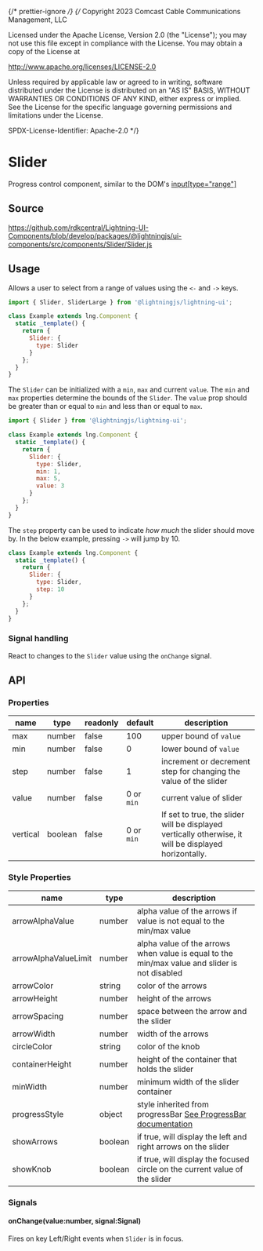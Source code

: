 ﻿{/* prettier-ignore */}
{/*
Copyright 2023 Comcast Cable Communications Management, LLC

Licensed under the Apache License, Version 2.0 (the "License");
you may not use this file except in compliance with the License.
You may obtain a copy of the License at

http://www.apache.org/licenses/LICENSE-2.0

Unless required by applicable law or agreed to in writing, software
distributed under the License is distributed on an "AS IS" BASIS,
WITHOUT WARRANTIES OR CONDITIONS OF ANY KIND, either express or implied.
See the License for the specific language governing permissions and
limitations under the License.

SPDX-License-Identifier: Apache-2.0
\*/}


<Meta title="Components/Slider" />

# Slider

Progress control component, similar to the DOM's [input[type="range"]](https://developer.mozilla.org/en-US/docs/Web/HTML/Element/input/range)

## Source

https://github.com/rdkcentral/Lightning-UI-Components/blob/develop/packages/@lightningjs/ui-components/src/components/Slider/Slider.js

## Usage

Allows a user to select from a range of values using the `<-` and `->` keys.

```js
import { Slider, SliderLarge } from '@lightningjs/lightning-ui';

class Example extends lng.Component {
  static _template() {
    return {
      Slider: {
        type: Slider
      }
    };
  }
}
```

The `Slider` can be initialized with a `min`, `max` and current `value`. The `min` and `max` properties determine the bounds of the `Slider`. The `value` prop should be greater than or equal to `min` and less than or equal to `max`.

```js
import { Slider } from '@lightningjs/lightning-ui';

class Example extends lng.Component {
  static _template() {
    return {
      Slider: {
        type: Slider,
        min: 1,
        max: 5,
        value: 3
      }
    };
  }
}
```

The `step` property can be used to indicate _how much_ the slider should move by. In the below example, pressing `->` will jump by 10.

```js
class Example extends lng.Component {
  static _template() {
    return {
      Slider: {
        type: Slider,
        step: 10
      }
    };
  }
}
```

### Signal handling

React to changes to the `Slider` value using the `onChange` signal.

## API

### Properties

| name     | type    | readonly | default    | description                                                                                           |
| -------- | ------- | -------- | ---------- | ----------------------------------------------------------------------------------------------------- |
| max      | number  | false    | 100        | upper bound of `value`                                                                                |
| min      | number  | false    | 0          | lower bound of `value`                                                                                |
| step     | number  | false    | 1          | increment or decrement step for changing the value of the slider                                      |
| value    | number  | false    | 0 or `min` | current value of slider                                                                               |
| vertical | boolean | false    | 0 or `min` | If set to true, the slider will be displayed vertically otherwise, it will be displayed horizontally. |

### Style Properties

| name                 | type    | description                                                                                      |
| -------------------- | ------- | ------------------------------------------------------------------------------------------------ |
| arrowAlphaValue      | number  | alpha value of the arrows if value is not equal to the min/max value                             |
| arrowAlphaValueLimit | number  | alpha value of the arrows when value is equal to the min/max value and slider is not disabled    |
| arrowColor           | string  | color of the arrows                                                                              |
| arrowHeight          | number  | height of the arrows                                                                             |
| arrowSpacing         | number  | space between the arrow and the slider                                                           |
| arrowWidth           | number  | width of the arrows                                                                              |
| circleColor          | string  | color of the knob                                                                                |
| containerHeight      | number  | height of the container that holds the slider                                                    |
| minWidth             | number  | minimum width of the slider container                                                            |
| progressStyle        | object  | style inherited from progressBar [See ProgressBar documentation](../ProgressBar/ProgressBar.mdx) |
| showArrows           | boolean | if true, will display the left and right arrows on the slider                                    |
| showKnob             | boolean | if true, will display the focused circle on the current value of the slider                      |

### Signals

#### onChange(value:number, signal:Signal)

Fires on key Left/Right events when `Slider` is in focus.
